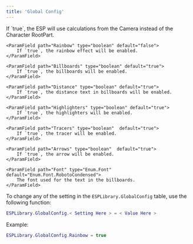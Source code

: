```yaml
---
title: 'Global Config'
---
```


<AccordionGroup>
  <Accordion title="ESPLibrary.GlobalConfig">
    <ParamField path="IgnoreCharacter" type="boolean" default="false">
        If `true`, the ESP will use calculations from the Camera instead of the Character RootPart.
    </ParamField>

    <ParamField path="Rainbow" type="boolean" default="false">
        If `true`, the rainbow effect will be enabled.
    </ParamField>

    <ParamField path="Billboards" type="boolean" default="true">
        If `true`, the billboards will be enabled.
    </ParamField>

    <ParamField path="Distance" type="boolean" default="true">
        If `true`, the distance text in billboards will be enabled.
    </ParamField>

    <ParamField path="Highlighters" type="boolean" default="true">
        If `true`, the highlighters will be enabled.
    </ParamField>

    <ParamField path="Tracers" type="boolean"  default="true">
        If `true`, the tracer will be enabled.
    </ParamField>

    <ParamField path="Arrows" type="boolean"  default="true">
        If `true`, the arrow will be enabled.
    </ParamField>

    <ParamField path="Font" type="Enum.Font" default="Enum.Font.RobotoCondensed">
        The font used for the text in the billboards.
    </ParamField>
  </Accordion>
</AccordionGroup>

To change any of the setting in the `ESPLibrary.GlobalConfig` table, use the following function:
```lua
ESPLibrary.GlobalConfig.< Setting Here > = < Value Here >
```

Example:
```lua
ESPLibrary.GlobalConfig.Rainbow = true
```